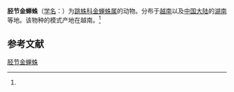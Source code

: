 {{Speciesbox
| name = 胫节金蝉蛛
| status = 
| status_system = 
| image = 
| genus = Phintella
| species = tibialis
| authority = (Zabka, 1985)<ref name='id14817'>{{cite web| url =http://www.bioinfo.cn/db05/BjdwSpecies.php?action=view&id=14817| title =胫节金蝉蛛| work =《中国动物物种编目数据库》| publisher =中国科学院微生物研究所| author =中国科学院动物研究所| accessdate =2009-04-28| deadurl =yes| archiveurl =https://web.archive.org/web/20131203122335/http://www.bioinfo.cn/db05/BjdwSpecies.php?action=view| archivedate =2013-12-03}}</ref>
}}

'''胫节金蝉蛛'''（[[学名|学名]]：{{lang|la|''Phintella tibialis''}}）为[[跳蛛科|跳蛛科]][[金蝉蛛属|金蝉蛛属]]的动物。分布于[[越南|越南]]以及[[中国大陆|中国大陆]]的[[湖南|湖南]]等地。该物种的模式产地在越南。<ref name='id14817'/>

== 参考文献 ==
{{reflist}}

{{Wikispecies|Phintella tibialis}}

[[Category:金蝉蛛属|胫节金蝉蛛]]


{{蜘蛛小作品}}